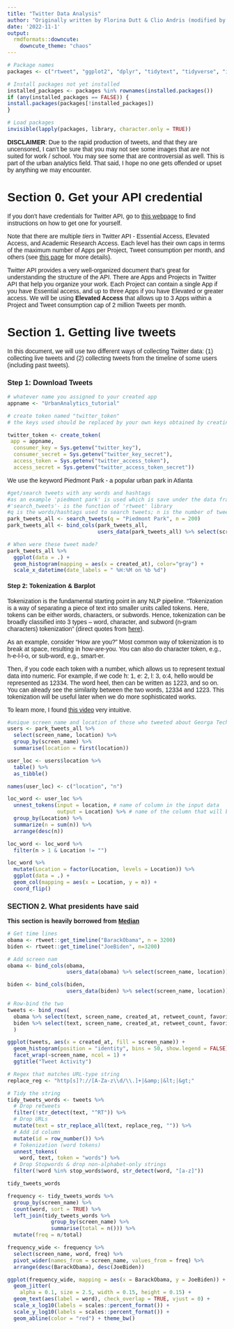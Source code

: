 ```yaml
---
title: "Twitter Data Analysis"
author: "Originally written by Florina Dutt & Clio Andris (modified by Bonwoo Koo)"
date: '2022-11-1'
output:
  rmdformats::downcute:
    downcute_theme: "chaos"
---
```


<style type="text/css">
  body{
  font-family: Arial;
  }
</style>

```r
# Package names
packages <- c("rtweet", "ggplot2", "dplyr", "tidytext", "tidyverse", "igraph", "ggraph", "tidyr", "wordcloud2", "textdata")

# Install packages not yet installed
installed_packages <- packages %in% rownames(installed.packages())
if (any(installed_packages == FALSE)) {
install.packages(packages[!installed_packages])
}

# Load packages
invisible(lapply(packages, library, character.only = TRUE))
```

**DISCLAIMER**: Due to the rapid production of tweets, and that they are uncensored, I can’t be sure that you may not see some images that are not suited for work / school. You may see some that are controversial as well. This is part of the urban analytics field. That said, I hope no one gets offended or upset by anything we may encounter. 

# Section 0. Get your API credential

If you don't have credentials for Twitter API, go to [this webpage](https://bonwookoo.github.io/UrbanAnalytics2022/Lab/module_4/getting_key.html) to find instructions on how to get one for yourself. 

Note that there are multiple *tiers* in Twitter API - Essential Access, Elevated Access, and Academic Research Access. Each level has their own caps in terms of the maximum number of Apps per Project, Tweet consumption per month, and others (see [this page](https://developer.twitter.com/en/docs/projects/overview) for more details). 

Twitter API provides a very well-organized document that's great for understanding the structure of the API. There are Apps and Projects in Twitter API that help you organize your work. Each Project can contain a single App if you have Essential access, and up to three Apps if you have Elevated or greater access. We will be using **Elevated Access** that allows up to 3 Apps within a Project and Tweet consumption cap of 2 million Tweets per month.



# Section 1. Getting live tweets

In this document, we will use two different ways of collecting Twitter data: (1) collecting live tweets and (2) collecting tweets from the timeline of some users (including past tweets). 


### Step 1: Download Tweets 
```r
# whatever name you assigned to your created app
appname <- "UrbanAnalytics_tutorial"

# create token named "twitter_token"
# the keys used should be replaced by your own keys obtained by creating the app  

twitter_token <- create_token(
 app = appname,
  consumer_key = Sys.getenv("twitter_key"), 
  consumer_secret = Sys.getenv("twitter_key_secret"),
  access_token = Sys.getenv("twitter_access_token"),
  access_secret = Sys.getenv("twitter_access_token_secret"))
```

We use the keyword Piedmont Park - a popular urban park in Atlanta 
```r
#get/search tweets with any words and hashtags   
#as an example 'piedmont park' is used which is save under the data frame name - 'park_tweets'
#'search_tweets'- is the function of 'rtweet' library
#q is the words/hashtags used to search tweets; n is the number of tweets to download at a time. Here it is 100.
park_tweets_all <- search_tweets(q = "Piedmont Park", n = 200) 
park_tweets_all <- bind_cols(park_tweets_all, 
                             users_data(park_tweets_all) %>% select(screen_name, location))
```

```r
# When were these tweet made?
park_tweets_all %>% 
  ggplot(data = .) +
  geom_histogram(mapping = aes(x = created_at), color="gray") + 
  scale_x_datetime(date_labels = " %H:%M on %b %d")
```


#### Step 2: Tokenization & Barplot 

Tokenization is the fundamental starting point in any NLP pipeline. "Tokenization is a way of separating a piece of text into smaller units called tokens. Here, tokens can be either words, characters, or subwords. Hence, tokenization can be broadly classified into 3 types – word, character, and subword (n-gram characters) tokenization" (direct quotes from [here](https://www.analyticsvidhya.com/blog/2020/05/what-is-tokenization-nlp/)). 

As an example, consider "How are you?" Most common way of tokenization is to break at space, resulting in how-are-you. You can also do character token, e.g., h-e-l-l-o, or sub-word, e.g., smart-er. 

Then, if you code each token with a number, which allows us to represent textual data into numeric. For example, if we code h: 1, e: 2, l: 3, o:4, hello would be represented as 12334. The word heel, then can be written as 1223, and so on. You can already see the similarity between the two words, 12334 and 1223. This tokenization will be useful later when we do more sophisticated works.

To learn more, I found [this video](https://www.youtube.com/watch?v=fNxaJsNG3-s&t=1s) very intuitive.

```r
#unique screen_name and location of those who tweeted about Georga Tech
users <- park_tweets_all %>% 
  select(screen_name, location) %>% 
  group_by(screen_name) %>% 
  summarise(location = first(location))

user_loc <- users$location %>% 
  table() %>% 
  as_tibble()

names(user_loc) <- c("location", "n")

loc_word <- user_loc %>% 
  unnest_tokens(input = location, # name of column in the input data
                output = Location) %>% # name of the column that will be in the output
  group_by(Location) %>% 
  summarize(n = sum(n)) %>%
  arrange(desc(n))

loc_word <- loc_word %>% 
  filter(n > 1 & Location != "")

loc_word %>% 
  mutate(Location = factor(Location, levels = Location)) %>% 
  ggplot(data = .) + 
  geom_col(mapping = aes(x = Location, y = n)) +
  coord_flip()
```

### SECTION 2. What presidents have said
**This section is heavily borrowed from [Median](https://medium.com/the-artificial-impostor/analyzing-tweets-with-r-92ff2ef990c6)**
```r
# Get time lines
obama <- rtweet::get_timeline("BarackObama", n = 3200)
biden <- rtweet::get_timeline("JoeBiden", n=3200)

# Add screen nam
obama <- bind_cols(obama, 
                   users_data(obama) %>% select(screen_name, location))

biden <- bind_cols(biden, 
                   users_data(biden) %>% select(screen_name, location))

# Row-bind the two
tweets <- bind_rows(
  obama %>% select(text, screen_name, created_at, retweet_count, favorite_count),
  biden %>% select(text, screen_name, created_at, retweet_count, favorite_count)
  )
```

```r
ggplot(tweets, aes(x = created_at, fill = screen_name)) +
  geom_histogram(position = "identity", bins = 50, show.legend = FALSE) +
  facet_wrap(~screen_name, ncol = 1) + 
  ggtitle("Tweet Activity")
```

```r
# Regex that matches URL-type string
replace_reg <- "http[s]?://[A-Za-z\\d/\\.]+|&amp;|&lt;|&gt;"

# Tidy the string
tidy_tweets_words <- tweets %>% 
  # Drop retweets
  filter(!str_detect(text, "^RT")) %>%
  # Drop URLs
  mutate(text = str_replace_all(text, replace_reg, "")) %>%
  # Add id column
  mutate(id = row_number()) %>%
  # Tokenization (word tokens)
  unnest_tokens(
    word, text, token = "words") %>%
  # Drop Stopwords & drop non-alphabet-only strings
  filter(!word %in% stop_words$word, str_detect(word, "[a-z]"))

tidy_tweets_words
```

```r
frequency <- tidy_tweets_words %>% 
  group_by(screen_name) %>% 
  count(word, sort = TRUE) %>% 
  left_join(tidy_tweets_words %>% 
              group_by(screen_name) %>% 
              summarise(total = n())) %>%
  mutate(freq = n/total)

frequency_wide <- frequency %>% 
  select(screen_name, word, freq) %>% 
  pivot_wider(names_from = screen_name, values_from = freq) %>%
  arrange(desc(BarackObama), desc(JoeBiden))

ggplot(frequency_wide, mapping = aes(x = BarackObama, y = JoeBiden)) +
  geom_jitter(
    alpha = 0.1, size = 2.5, width = 0.15, height = 0.15) +
  geom_text(aes(label = word), check_overlap = TRUE, vjust = 0) +    
  scale_x_log10(labels = scales::percent_format()) +
  scale_y_log10(labels = scales::percent_format()) +
  geom_abline(color = "red") + theme_bw()
```

<!-- ### SECTION 2: YOUR OWN KEYWORD -->

<!-- #### Part 1: Retrieve Tweets  -->
<!-- ```{r} -->
<!-- my_twts <- search_tweets(q = "##Netflix", n = 200, -->
<!--                                 lang = "en", -->
<!--                                 include_rts = FALSE) -->

<!-- #save the tweets downloaded using rtweet as a csv  -->
<!-- #write_as_csv(my_twts, "my_twts.csv", prepend_ids = TRUE, na = "", fileEncoding = "UTF-8")  -->

<!-- head(my_twts$text,3) -->
<!-- ``` -->

<!-- ```{r} -->
<!-- my_twts$cleanedTxt <- gsub("http.*","",  my_twts$text) -->
<!-- my_twts$cleanedTxt <- gsub("https.*","", my_twts$cleanedTxt) -->
<!-- my_twts$cleanedTxt <- gsub("&amp*","", my_twts$cleanedTxt) -->
<!-- head(my_twts$cleanedTxt, 3) -->
<!-- ``` -->

<!-- #### Part 2: Tokenization -->
<!-- ```{r} -->
<!-- # We first remove punctuation, convert to lowercase, add id for each tweet! -->
<!-- my_twts_clean <- my_twts %>% -->
<!--   dplyr::select(cleanedTxt) %>% -->
<!--   unnest_tokens(output = word, input = cleanedTxt) -->

<!-- #Then we will check the number of rows after tokenization -->
<!-- nrow(my_twts_clean) -->
<!-- View(my_twts_clean) -->
<!-- ``` -->


<!-- ```{r} -->
<!-- # plot the top 15 words and sort them in order of their counts  -->
<!-- my_twts_clean %>% -->
<!--   count(word, sort = TRUE) %>%  -->
<!--   top_n(15) %>% -->
<!--   mutate(word = reorder(word, n)) %>% -->
<!--   ggplot(aes(x = word, y = n)) + -->
<!--   geom_col() + -->
<!--   xlab(NULL) + -->
<!--   coord_flip() + -->
<!--       labs(x = "words", -->
<!--       y = "counts", -->
<!--       title = "Figure 2: Unique wordcounts found in tweets, with no stop words") -->

<!-- #-- Do you observe any problem? -->
<!-- ``` -->

<!-- #### Part 3: Stop Words  -->
<!-- ```{r} -->
<!-- # load list of stop words - from the tidytext package -->
<!-- data("stop_words") -->
<!-- # view first 6 words -->
<!-- #head(stop_words) -->
<!-- #View(stop_words) -->
<!-- ``` -->

<!-- The *anti_join function* is part of the tidytext package. It removes stop words from the tweet text and saved as cleaned tweet words.  -->
<!-- ```{r} -->
<!-- # remove stop words from your list of words -->
<!-- cleanTokens <- my_twts_clean %>% anti_join(stop_words) -->

<!-- # Check the number of rows after removal of the stop words. There should be fewer words now -->
<!-- nrow(cleanTokens) -->

<!-- # plot the top 10 words -- notice any issues? -->
<!-- cleanTokens %>% -->
<!--   count(word, sort = TRUE) %>% -->
<!--   top_n(15) %>% -->
<!--   mutate(word = reorder(word, n)) %>% -->
<!--   ggplot(aes(x = word, y = n)) + -->
<!--   geom_col() + -->
<!--   xlab(NULL) + -->
<!--   coord_flip() + -->
<!--   labs(y = "count", -->
<!--        x = "words", -->
<!--        title = "Figure 3: Unique wordcounts found in tweets after applying stop words", -->
<!--        subtitle = "Stop words removed from the list") -->
<!-- ``` -->

<!-- #### Part 4: Wordclouds -->
<!-- ```{r} -->
<!-- ###You may need these -->
<!-- #library(wordcloud)  -->
<!-- library(RColorBrewer) -->
<!-- pal <- brewer.pal(8,"Dark2") -->

<!-- #Get some frequency counts for each word -->
<!-- freq_df1 <- cleanTokens %>% -->
<!--   count(word, sort = TRUE) %>% -->
<!--   top_n(100) %>% -->
<!--   mutate(word = reorder(word, n)) -->

<!-- wordcloud2(data = freq_df1, minRotation = 0, maxRotation = 0, ellipticity = 0.8) -->
<!-- ``` -->

<!-- ```{r} -->
<!-- ###FURTHER CLEANING BASED ON YOUR EXPERTISE! YOUR CODE HERE -->
<!-- my_stopwords <- data.frame(c(stop_words$word, 'netflix', '&amp', '1', '2', '3', '4', '5', '6', '7', '8', '9', '0', -->
<!--                              '10', '11', '12', '13', '14', '15', '16', '17', '19', '27', '37', '110', '99', '50', '30', '200')) -->

<!-- colnames(my_stopwords) <- "word" -->

<!-- cleanTokens2 <- my_twts_clean %>% -->
<!--   anti_join(my_stopwords) -->

<!-- ####Rerun the freq counts -->
<!-- freq_df2 <- cleanTokens2 %>% -->
<!--   count(word, sort = TRUE) %>% -->
<!--   top_n(100) %>% -->
<!--   mutate(word = reorder(word, n)) -->

<!-- wordcloud2(data = freq_df2, minRotation = 0, maxRotation = 0, ellipticity = 0.8) -->
<!-- ``` -->

<!-- #### Part 5: N-grams  -->

<!-- N-grams You may what to see words that appear together in the tweets. N-gram is the sequence of n-words appearing together. For example *'basketball coach'*, *'dinner time'* are two words occurring together they are called i-grams. Similarly, *'the three musketeers'* is a tri-gram, and *'she was very hungry'* is a 4-gram respectively. We will learn how to extract ngrams form the the Tweet text and that will give further insights in to the tweet corpus. For advanced text analysis and machine learning based labeling, specific tokens, and n-grams can be used for feature engineering of the tweet.  -->

<!-- N-grams are used to analyze words in context. When we say (1) "We need to check the details." and (2) "Can we pay it with a check?", the word check are used as a verb and as a noun. We know what 'check' means in a sentence based on other words in the sentence, particularly words that are before and after the word 'check.' For example, if the word 'check' is used after 'to', we can infer that it is used as a verb. You can test bi-grams (2 words), tri-grams (3 words), and so on.  -->

<!-- ```{r} -->
<!-- library(widyr) -->
<!-- #get ngrams. You may try playing around with the value of n, n=3 , n=4  -->
<!-- my_twts_ngram <- my_twts %>% -->
<!--   dplyr::select(cleanedTxt) %>% -->
<!--   unnest_tokens(output = paired_words,  -->
<!--                 input = cleanedTxt,  -->
<!--                 token = "ngrams",  -->
<!--                 n = 2) -->

<!-- #show ngrams with sorted values -->
<!-- my_twts_ngram %>% -->
<!--   count(paired_words, sort = TRUE) -->
<!-- ``` -->


<!-- Here we see the ngrams are using stop words such as * a, to, etc.* Next we will try to obtain ngrams occurring without stop words. We will use the *separate* function of the *tidyr* library to obtain the paired words in two columns i.e. *word 1* and *word 2*. Subsequently we filter out columns containing stop words using the *filter fucntion* -->
<!-- ```{r} -->
<!-- library(tidyr) -->
<!-- #separate the paired words into two columns  -->
<!-- my_twts_ngram <- my_twts_ngram %>% -->
<!--   separate(paired_words, c("word1", "word2"), sep = " ") -->

<!-- # filter rows where there are stop words under word 1 column and word 2 column  -->
<!-- my_twts_filtered <- my_twts_ngram %>% -->
<!--   filter(!word1 %in% my_stopwords$word) %>% -->
<!--   filter(!word2 %in% my_stopwords$word) -->

<!-- # Filter out words that are not encoded in ASCII -->
<!-- # To see what's ASCCII, google 'ASCII table' -->
<!-- my_twts_filtered <- my_twts_filtered[stringi::stri_enc_isascii(my_twts_filtered$word1) & -->
<!--                                        stringi::stri_enc_isascii(my_twts_filtered$word2),] -->

<!-- # Sort the new bi-gram (n=2) counts: -->
<!-- my_words_counts <- my_twts_filtered %>% -->
<!--   count(word1, word2) %>%  -->
<!--   arrange(desc(n)) -->

<!-- head(my_words_counts) -->

<!-- # words occurring in pair after filtering out the stop words -->
<!-- head(my_twts_filtered) -->
<!-- ``` -->
<!-- By using the igraph and ggraph library we are trying to visualize the words occuring in pairs. (Note the edges can't be drawn at this time) -->

<!-- ```{r} -->
<!-- # plot word network -->
<!-- my_words_counts %>% -->
<!--   filter(n >= 2) %>% -->
<!--   graph_from_data_frame() %>% -->
<!--   ggraph(layout = "fr") + -->
<!--   geom_edge_link(aes(edge_alpha = .6, edge_width = n)) + -->
<!--   geom_node_point(color = "darkslategray4", size = 3) + -->
<!--   geom_node_text(aes(label = name), vjust = 1.8, size = 4) + -->
<!--   labs(title = "Figure 5: Word Network: Tweets using my hashtag", -->
<!--        subtitle = "Text mining twitter data", -->
<!--        x = "", y = "") -->
<!-- ``` -->

<!-- End -->


